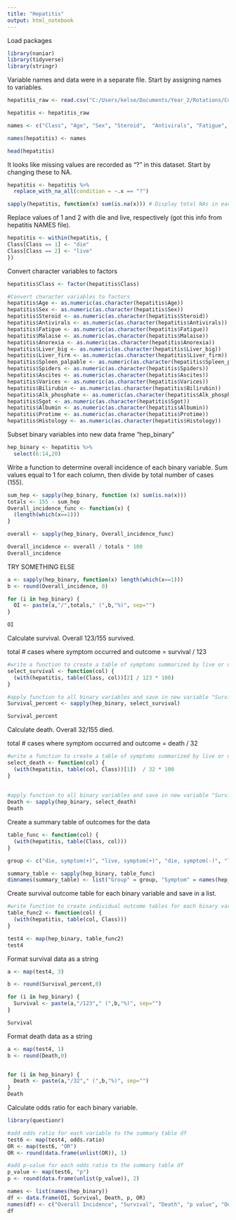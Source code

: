 ---
title: "Hepatitis"
output: html_notebook
---
Load packages
```{r}
library(naniar)
library(tidyverse)
library(stringr)
```


Variable names and data were in a separate file. Start by assigning names to variables.

```{r}
hepatitis_raw <- read.csv("C:/Users/kelse/Documents/Year_2/Rotations/Colubri/Hepatitis_data/hepatitis.csv", header = FALSE, sep = ",")

hepatitis <- hepatitis_raw

names <- c("Class", "Age", "Sex", "Steroid",  "Antivirals", "Fatigue", "Malaise", "Anorexia", "Liver_big", "Liver_firm",  "Spleen_palpable",  "Spiders", "Ascites",  "Varices", "Bilirubin", "Alk_phosphate", "Sgot",  "Albumin", "Protime",  "Histology")

names(hepatitis) <- names

head(hepatitis)
```


It looks like missing values are recorded as "?" in this dataset. Start by changing these to NA.

```{r}

hepatitis <- hepatitis %>% 
  replace_with_na_all(condition = ~.x == "?")

sapply(hepatitis, function(x) sum(is.na(x))) # Display total NAs in each variable
```

Replace values of 1 and 2 with die and live, respectively (got this info from hepatitis NAMES file).

```{r}
hepatitis <- within(hepatitis, {
Class[Class == 1] <- "die"
Class[Class == 2] <- "live"
})

```

Convert character variables to factors
```{r}

hepatitis$Class <- factor(hepatitis$Class)

#Convert character variables to factors
hepatitis$Age <- as.numeric(as.character(hepatitis$Age))
hepatitis$Sex <- as.numeric(as.character(hepatitis$Sex))
hepatitis$Steroid <- as.numeric(as.character(hepatitis$Steroid))
hepatitis$Antivirals <- as.numeric(as.character(hepatitis$Antivirals))
hepatitis$Fatigue <- as.numeric(as.character(hepatitis$Fatigue))
hepatitis$Malaise <- as.numeric(as.character(hepatitis$Malaise))
hepatitis$Anorexia <- as.numeric(as.character(hepatitis$Anorexia))
hepatitis$Liver_big <- as.numeric(as.character(hepatitis$Liver_big))
hepatitis$Liver_firm <- as.numeric(as.character(hepatitis$Liver_firm))
hepatitis$Spleen_palpable <- as.numeric(as.character(hepatitis$Spleen_palpable))
hepatitis$Spiders <- as.numeric(as.character(hepatitis$Spiders))
hepatitis$Ascites <- as.numeric(as.character(hepatitis$Ascites))
hepatitis$Varices <- as.numeric(as.character(hepatitis$Varices))
hepatitis$Bilirubin <- as.numeric(as.character(hepatitis$Bilirubin))
hepatitis$Alk_phosphate <- as.numeric(as.character(hepatitis$Alk_phosphate))
hepatitis$Sgot <- as.numeric(as.character(hepatitis$Sgot))
hepatitis$Albumin <- as.numeric(as.character(hepatitis$Albumin))
hepatitis$Protime <- as.numeric(as.character(hepatitis$Protime))
hepatitis$Histology <- as.numeric(as.character(hepatitis$Histology))

```

Subset binary variables into new data frame "hep_binary"

```{r}
hep_binary <- hepatitis %>%
  select(6:14,20)
```

Write a function to determine overall incidence of each binary variable. Sum values equal to 1 for each column, then divide by total number of cases (155).

```{r}
sum_hep <- sapply(hep_binary, function (x) sum(is.na(x)))
totals <- 155 - sum_hep
Overall_incidence_func <- function(x) {
  (length(which(x==1)))
}

overall <- sapply(hep_binary, Overall_incidence_func)

Overall_incidence <- overall / totals * 100
Overall_incidence
```

TRY SOMETHING ELSE

```{r}
a <- sapply(hep_binary, function(x) length(which(x==1)))
b <- round(Overall_incidence, 0)

for (i in hep_binary) {
  OI <- paste(a,"/",totals," (",b,"%)", sep="")
}

OI
```

Calculate survival. Overall 123/155 survived. 

total # cases where symptom occurred and outcome = survival / 123

```{r}
#write a function to create a table of symptoms summarized by live or die and then extract the second element of the table corresponding to cases where patient experienced symptom and survived
select_survival <- function(col) {
  (with(hepatitis, table(Class, col))[2] / 123 * 100)
}

#apply function to all binary variables and save in new variable "Survival"
Survival_percent <- sapply(hep_binary, select_survival)

Survival_percent
```


Calculate death. Overall 32/155 died. 

total # cases where symptom occurred and outcome = death / 32

```{r}

#write a function to create a table of symptoms summarized by live or die and then extract the second element of the table corresponding to cases where patient experienced symptom and survived
select_death <- function(col) {
  (with(hepatitis, table(col, Class))[1])  / 32 * 100
}
     
     
#apply function to all binary variables and save in new variable "Survival"
Death <- sapply(hep_binary, select_death)
Death
```

Create a summary table of outcomes for the data 
```{r}
table_func <- function(col) {
  (with(hepatitis, table(Class, col)))
}

group <- c("die, symptom(+)", "live, symptom(+)", "die, symptom(-)", "live, symptom(-)")

summary_table <- sapply(hep_binary, table_func)
dimnames(summary_table) <- list("Group" = group, "Symptom" = names(hep_binary))

```

Create survival outcome table for each binary variable and save in a list.
```{r}
#write function to create individual outcome tables for each binary variable and save table as list named test4
table_func2 <- function(col) {
  (with(hepatitis, table(col, Class)))
}

test4 <- map(hep_binary, table_func2)
test4
```

Format survival data as a string 

```{r}
a <- map(test4, 3)

b <- round(Survival_percent,0)

for (i in hep_binary) {
  Survival <- paste(a,"/123"," (",b,"%)", sep="")
}

Survival


```

Format death data as a string 

```{r}
a <- map(test4, 1)
b <- round(Death,0)


for (i in hep_binary) {
  Death <- paste(a,"/32"," (",b,"%)", sep="")
}
Death 
```

Calculate odds ratio for each binary variable. 

```{r}
library(questionr)

#add odds ratio for each variable to the summary table df
test6 <- map(test4, odds.ratio)
OR <- map(test6, "OR") 
OR <- round(data.frame(unlist(OR)), 1)

#add p-value for each odds ratio to the summary table df
p_value <- map(test6, "p") 
p <- round(data.frame(unlist(p_value)), 2)

```

```{r}
names <- list(names(hep_binary))
df <- data.frame(OI, Survival, Death, p, OR)
names(df) <- c("Overall Incidence", "Survival", "Death", "p value", "Odds ratio")
df
```

